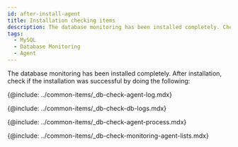 ```yaml
---
id: after-install-agent
title: Installation checking items
description: The database monitoring has been installed completely. Check the checklist after installation.
tags:
  - MySQL
  - Database Monitoring
  - Agent
---
```


The database monitoring has been installed completely. After installation, check if the installation was successful by doing the following:

<!-- 에이전트 설치 점검 -->

{@include: ../common-items/_db-check-agent-log.mdx} 

<!-- 로그 확인하기 -->

{@include: ../common-items/_db-check-db-logs.mdx}

<!-- 에이전트 프로세스 확인하기 -->

{@include: ../common-items/_db-check-agent-process.mdx}

<!-- 모니터링 확인하기 -->

{@include: ../common-items/_db-check-monitoring-agent-lists.mdx} 

